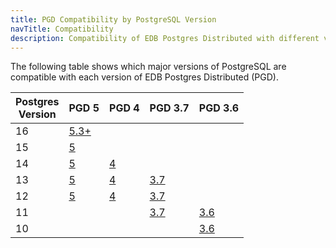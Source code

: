 ```yaml
---
title: PGD Compatibility by PostgreSQL Version
navTitle: Compatibility
description: Compatibility of EDB Postgres Distributed with different versions of PostgreSQL
---
```


The following table shows which major versions of PostgreSQL are compatible with each version of EDB Postgres Distributed (PGD).

| Postgres<br/>Version | PGD 5        | PGD 4        | PGD 3.7          | PGD 3.6          |
|----------------------|--------------|--------------|------------------|------------------|
| 16                   | [5.3+](/pgd/5/) |              |                  |                  |
| 15                   | [5](/pgd/5/) |              |                  |                  |
| 14                   | [5](/pgd/5/) | [4](/pgd/4/) |                  |                  |
| 13                   | [5](/pgd/5/) | [4](/pgd/4/) | [3.7](/pgd/3.7/) |                  |
| 12                   | [5](/pgd/5/) | [4](/pgd/4/) | [3.7](/pgd/3.7/) |                  |
| 11                   |              |              | [3.7](/pgd/3.7/) | [3.6](/pgd/3.6/) |
| 10                   |              |              |                  | [3.6](/pgd/3.6/) |



